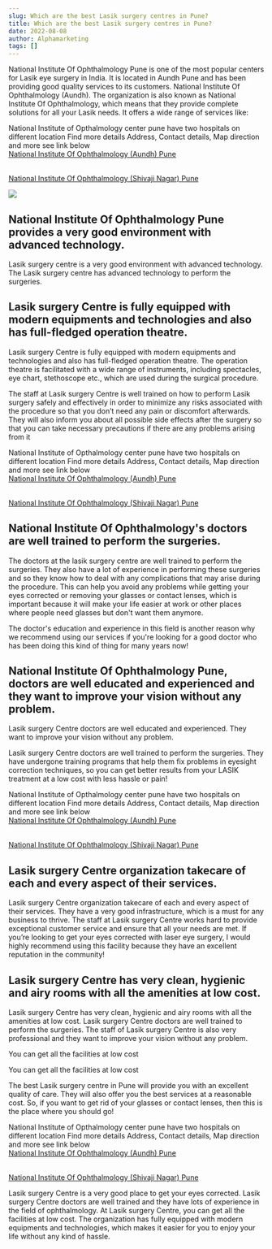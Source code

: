 ```yaml
---
slug: Which are the best Lasik surgery centres in Pune?
title: Which are the best Lasik surgery centres in Pune?
date: 2022-08-08
author: Alphamarketing
tags: []
---
```

<!--StartFragment-->

National Institute Of Ophthalmology Pune is one of the most popular centers for Lasik eye surgery in India. It is located in Aundh Pune and has been providing good quality services to its customers. National Institute Of Ophthalmology (Aundh). The organization is also known as National Institute Of Ophthalmology, which means that they provide complete solutions for all your Lasik needs. It offers a wide range of services like:

National Institute of Opthalmology center pune have two hospitals on different location Find more details Address, Contact details, Map direction and more see link below\
[National Institute Of Ophthalmology (Aundh) Pune](https://www.indiacom.com/bp/national-institute-of-ophthalmology-aundh_in_pune/)

[](https://www.indiacom.com/bp/national-institute-of-ophthalmology-aundh_in_pune/)\
[National Institute Of Ophthalmology (Shivaji Nagar) Pune](https://www.indiacom.com/bp/national-institute-of-ophthalmology-shivajinagar_in_pune/ "www.indiacom.com")

![](https://qphs.fs.quoracdn.net/main-qimg-a846e785fac9222880f3feba332365fc-lq)

## National Institute Of Ophthalmology Pune provides a very good environment with advanced technology.

Lasik surgery centre is a very good environment with advanced technology. The Lasik surgery centre has advanced technology to perform the surgeries.

## Lasik surgery Centre is fully equipped with modern equipments and technologies and also has full-fledged operation theatre.

Lasik surgery Centre is fully equipped with modern equipments and technologies and also has full-fledged operation theatre. The operation theatre is facilitated with a wide range of instruments, including spectacles, eye chart, stethoscope etc., which are used during the surgical procedure.

The staff at Lasik surgery Centre is well trained on how to perform Lasik surgery safely and effectively in order to minimize any risks associated with the procedure so that you don’t need any pain or discomfort afterwards. They will also inform you about all possible side effects after the surgery so that you can take necessary precautions if there are any problems arising from it

National Institute of Opthalmology center pune have two hospitals on different location Find more details Address, Contact details, Map direction and more see link below\
[National Institute Of Ophthalmology (Aundh) Pune](https://www.indiacom.com/bp/national-institute-of-ophthalmology-aundh_in_pune/ "www.indiacom.com")

\
[National Institute Of Ophthalmology (Shivaji Nagar) Pune](https://www.indiacom.com/bp/national-institute-of-ophthalmology-shivajinagar_in_pune/ "www.indiacom.com")

## National Institute Of Ophthalmology's doctors are well trained to perform the surgeries.

The doctors at the lasik surgery centre are well trained to perform the surgeries. They also have a lot of experience in performing these surgeries and so they know how to deal with any complications that may arise during the procedure. This can help you avoid any problems while getting your eyes corrected or removing your glasses or contact lenses, which is important because it will make your life easier at work or other places where people need glasses but don't want them anymore.

The doctor's education and experience in this field is another reason why we recommend using our services if you're looking for a good doctor who has been doing this kind of thing for many years now!

## National Institute Of Ophthalmology Pune, doctors are well educated and experienced and they want to improve your vision without any problem.

Lasik surgery Centre doctors are well educated and experienced. They want to improve your vision without any problem.

Lasik surgery Centre doctors are well trained to perform the surgeries. They have undergone training programs that help them fix problems in eyesight correction techniques, so you can get better results from your LASIK treatment at a low cost with less hassle or pain!

National Institute of Opthalmology center pune have two hospitals on different location Find more details Address, Contact details, Map direction and more see link below\
[National Institute Of Ophthalmology (Aundh) Pune](https://www.indiacom.com/bp/national-institute-of-ophthalmology-aundh_in_pune/ "www.indiacom.com")

\
[National Institute Of Ophthalmology (Shivaji Nagar) Pune](https://www.indiacom.com/bp/national-institute-of-ophthalmology-shivajinagar_in_pune/ "www.indiacom.com")

## Lasik surgery Centre organization takecare of each and every aspect of their services.

Lasik surgery Centre organization takecare of each and every aspect of their services. They have a very good infrastructure, which is a must for any business to thrive. The staff at Lasik surgery Centre works hard to provide exceptional customer service and ensure that all your needs are met. If you’re looking to get your eyes corrected with laser eye surgery, I would highly recommend using this facility because they have an excellent reputation in the community!

## Lasik surgery Centre has very clean, hygienic and airy rooms with all the amenities at low cost.

Lasik surgery Centre has very clean, hygienic and airy rooms with all the amenities at low cost. Lasik surgery Centre doctors are well trained to perform the surgeries. The staff of Lasik surgery Centre is also very professional and they want to improve your vision without any problem.

You can get all the facilities at low cost

You can get all the facilities at low cost

The best Lasik surgery centre in Pune will provide you with an excellent quality of care. They will also offer you the best services at a reasonable cost. So, if you want to get rid of your glasses or contact lenses, then this is the place where you should go!

National Institute of Opthalmology center pune have two hospitals on different location Find more details Address, Contact details, Map direction and more see link below\
[National Institute Of Ophthalmology (Aundh) Pune](https://www.indiacom.com/bp/national-institute-of-ophthalmology-aundh_in_pune/ "www.indiacom.com")

\
[National Institute Of Ophthalmology (Shivaji Nagar) Pune](https://www.indiacom.com/bp/national-institute-of-ophthalmology-shivajinagar_in_pune/ "www.indiacom.com")

Lasik surgery Centre is a very good place to get your eyes corrected. Lasik surgery Centre doctors are well trained and they have lots of experience in the field of ophthalmology. At Lasik surgery Centre, you can get all the facilities at low cost. The organization has fully equipped with modern equipments and technologies, which makes it easier for you to enjoy your life without any kind of hassle.

<!--EndFragment-->